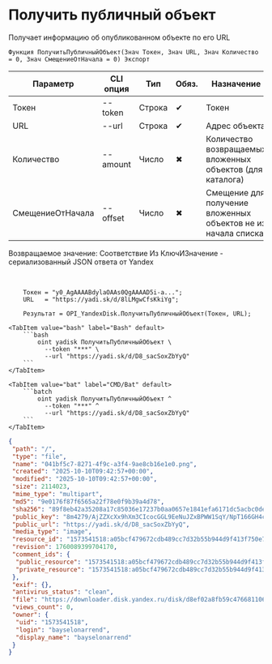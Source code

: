 ﻿---
sidebar_position: 4
description: Получить публичный объект и другие функции для работы с Yandex Disk в Открытом пакете интеграций - бесплатной open-source библиотеке интеграций для 1С:Предприятие 8, OneScript и CLI
keywords: [1C, 1С, 1С:Предприятие, 1С:Предприятие 8.3, API, Интеграция, Сервисы, Обмен, OneScript, CLI, Yandex Disk]
---


# Получить публичный объект
 Получает информацию об опубликованном объекте по его URL



`Функция ПолучитьПубличныйОбъект(Знач Токен, Знач URL, Знач Количество = 0, Знач СмещениеОтНачала = 0) Экспорт`

  | Параметр | CLI опция | Тип | Обяз. | Назначение |
  |-|-|-|-|-|
  | Токен | --token | Строка | &#x2714; | Токен |
  | URL | --url | Строка | &#x2714; | Адрес объекта |
  | Количество | --amount | Число | &#x2716; | Количество возвращаемых вложенных объектов (для каталога) |
  | СмещениеОтНачала | --offset | Число | &#x2716; | Смещение для получение вложенных объектов не из начала списка |

  
  Возвращаемое значение:   Соответствие Из КлючИЗначение - сериализованный JSON ответа от Yandex

<br/>



```bsl title="Пример использования для 1С:Предприятие/OneScript"
    Токен = "y0_AgAAAABdylaOAAs0QgAAAAD5i-a...";
    URL   = "https://yadi.sk/d/8lLMgwCfsKkiYg";

    Результат = OPI_YandexDisk.ПолучитьПубличныйОбъект(Токен, URL);
```
    

 <Tabs>
  
    <TabItem value="bash" label="Bash" default>
        ```bash
            oint yadisk ПолучитьПубличныйОбъект \
              --token "***" \
              --url "https://yadi.sk/d/D8_sacSoxZbYyQ"
        ```
    </TabItem>
  
    <TabItem value="bat" label="CMD/Bat" default>
        ```batch
            oint yadisk ПолучитьПубличныйОбъект ^
              --token "***" ^
              --url "https://yadi.sk/d/D8_sacSoxZbYyQ"
        ```
    </TabItem>
</Tabs>


```json title="Результат"
{
 "path": "/",
 "type": "file",
 "name": "041bf5c7-8271-4f9c-a3f4-9ae8cb16e1e0.png",
 "created": "2025-10-10T09:42:57+00:00",
 "modified": "2025-10-10T09:42:57+00:00",
 "size": 2114023,
 "mime_type": "multipart",
 "md5": "9e0176f87f6565a22f78e0f9b39a4d78",
 "sha256": "89f8eb42a35208a17c85036e17237b0aa0657e1841efa6171dc5acbc0dea9e18",
 "public_key": "8m4279/AjZZXcXx9hXm3CIcocGGL9EeNuJZxBPWW1SqY/NpT166GH4cZL2PyNY4jq/J6bpmRyOJonT3VoXnDag==",
 "public_url": "https://yadi.sk/d/D8_sacSoxZbYyQ",
 "media_type": "image",
 "resource_id": "1573541518:a05bcf479672cdb489cc7d32b55b944d9f413f750e70bc11ed5b6e01fb54fca4",
 "revision": 1760089399704170,
 "comment_ids": {
  "public_resource": "1573541518:a05bcf479672cdb489cc7d32b55b944d9f413f750e70bc11ed5b6e01fb54fca4",
  "private_resource": "1573541518:a05bcf479672cdb489cc7d32b55b944d9f413f750e70bc11ed5b6e01fb54fca4"
 },
 "exif": {},
 "antivirus_status": "clean",
 "file": "https://downloader.disk.yandex.ru/disk/d8ef02a8fb59c476681106596620b645b8a33345f79d350fcab5cee10903ad1b/68e90d7d/gwThwhLBKYvLhQCNnqAHisPZnROSXYUzDuaongvPZcvz2YNisQb2ZxGkDtcW88PU3_UYx7XfpJBOmmJ_qZXOyQ%3D%3D?uid=0&filename=041bf5c7-8271-4f9c-a3f4-9ae8cb16e1e0.png&disposition=attachment&hash=&limit=0&content_type=multipart&owner_uid=0&fsize=2114023&hid=03d7263840468e281bd0b238a26e7d0d&media_type=image&tknv=v3&etag=9e0176f87f6565a22f78e0f9b39a4d78",
 "views_count": 0,
 "owner": {
  "uid": "1573541518",
  "login": "bayselonarrend",
  "display_name": "bayselonarrend"
 }
}
```
